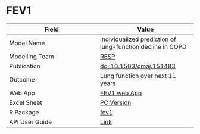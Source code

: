 # FEV1

| Field         | Value         |
| ------------- |-------------- |
| Model Name    | Individualized prediction of lung-function decline in COPD |
| Modelling Team| [RESP](http://resp.core.ubc.ca)|
| Publication   | [doi:10.1503/cmaj.151483](https://doi.org/10.1503/cmaj.151483)|
| Outcome       | Lung function over next 11 years|
| Web App       | [FEV1 web App](http://resp.core.ubc.ca/ipress/FEV1Pred)|
| Excel Sheet   | [PC Version](https://drive.google.com/uc?export=download&id=1--OGtwrKHuQeUqaYMQ3CISvnTODQbF_I) |
| R Package     | [fev1](https://github.com/resplab/fev1)|
| API User Guide| [Link](https://resplab.github.io/prismguide/api-users-guide.html#fev1)          |
